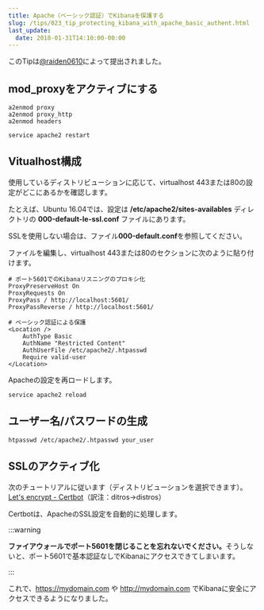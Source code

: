 ```yaml
---
title: Apache（ベーシック認証）でKibanaを保護する
slug: /tips/023_tip_protecting_kibana_with_apache_basic_authent.html
last_update:
  date: 2018-01-31T14:10:00-00:00
---
```


このTipは[@raiden0610](https://github.com/raiden0610)によって提出されました。

## mod_proxyをアクティブにする

```
a2enmod proxy
a2enmod proxy_http
a2enmod headers

service apache2 restart
```


## Vitualhost構成

使用しているディストリビューションに応じて、virtualhost 443または80の設定がどこにあるかを確認します。

たとえば、Ubuntu 16.04では、設定は **/etc/apache2/sites-availables** ディレクトリの **000-default-le-ssl.conf** ファイルにあります。

SSLを使用しない場合は、ファイル**000-default.conf**を参照してください。

ファイルを編集し、virtualhost 443または80のセクションに次のように貼り付けます。

```
# ポート5601でのKibanaリスニングのプロキシ化
ProxyPreserveHost On
ProxyRequests On
ProxyPass / http://localhost:5601/
ProxyPassReverse / http://localhost:5601/

# ベーシック認証による保護
<Location />
    AuthType Basic
    AuthName "Restricted Content"
    AuthUserFile /etc/apache2/.htpasswd
    Require valid-user
</Location>
```

Apacheの設定を再ロードします。

```
service apache2 reload
```
    
## ユーザー名/パスワードの生成

```
htpasswd /etc/apache2/.htpasswd your_user
```


## SSLのアクティブ化

次のチュートリアルに従います（ディストリビューションを選択できます）。[Let's encrypt - Certbot](https://certbot.eff.org/)（訳注：ditros→distros）

Certbotは、ApacheのSSL設定を自動的に処理します。

:::warning

<b>ファイアウォールでポート5601を閉じることを忘れないでください。</b>そうしないと、ポート5601で基本認証なしでKibanaにアクセスできてしまいます。

:::

これで、https://mydomain.com や http://mydomain.com でKibanaに安全にアクセスできるようになりました。